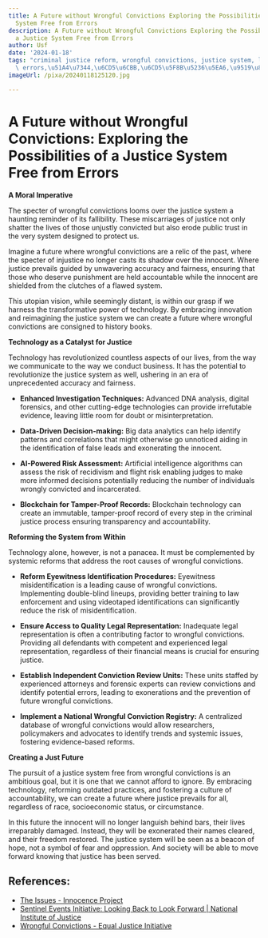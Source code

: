 ```yaml
---
title: A Future without Wrongful Convictions Exploring the Possibilities of a Justice
  System Free from Errors
description: A Future without Wrongful Convictions Exploring the Possibilities of
  a Justice System Free from Errors
author: Usf
date: '2024-01-18'
tags: "criminal justice reform, wrongful convictions, justice system, legal system,\
  \ errors,\u51A4\u7344,\u6CD5\u6CBB,\u6CD5\u5F8B\u5236\u5EA6,\u9519\u8BEF"
imageUrl: /pixa/20240118125120.jpg

---
```

# A Future without Wrongful Convictions: Exploring the Possibilities of a Justice System Free from Errors

**A Moral Imperative**

The specter of wrongful convictions looms over the justice system a haunting  reminder of its fallibility. These miscarriages of justice not only shatter the lives of those unjustly convicted but also erode public trust in the very system designed to protect us.

Imagine a  future where  wrongful convictions are a relic of the past, where the specter of injustice no longer casts its shadow over the innocent. Where justice prevails guided by unwavering accuracy  and fairness, ensuring that those who deserve punishment are held  accountable  while the innocent are shielded from the clutches of a flawed system.

This utopian vision, while seemingly distant, is within our grasp if we harness  the transformative power of  technology. By embracing innovation and reimagining the justice system we can create a future where wrongful convictions are consigned to history  books.

**Technology as a Catalyst for Justice**

Technology has revolutionized countless aspects of our lives, from the  way  we communicate  to the way we conduct  business. It has the  potential  to revolutionize  the justice system as well, ushering in an  era of unprecedented accuracy and fairness.

* **Enhanced Investigation Techniques:**  Advanced DNA  analysis, digital forensics, and other cutting-edge technologies can provide irrefutable evidence, leaving little room for doubt or misinterpretation.

* **Data-Driven Decision-making:** Big data analytics can help identify  patterns and correlations that  might  otherwise go unnoticed aiding in the identification of false leads and exonerating the innocent.

* **AI-Powered Risk Assessment:** Artificial intelligence algorithms can assess the risk of recidivism and flight risk  enabling judges  to make more informed decisions potentially reducing the  number of individuals wrongly convicted and incarcerated.

* **Blockchain for Tamper-Proof Records:**  Blockchain technology can create an immutable, tamper-proof record of every step in the  criminal justice process ensuring  transparency and  accountability.

**Reforming the  System from Within**

Technology alone, however, is not a panacea. It must be  complemented  by systemic reforms that  address the root causes of wrongful convictions.

* **Reform Eyewitness Identification Procedures:** Eyewitness misidentification is a leading cause of wrongful convictions. Implementing double-blind  lineups, providing better training  to law enforcement  and using videotaped identifications can significantly reduce the risk of misidentification.

* **Ensure Access to Quality Legal Representation:** Inadequate legal representation is often a contributing factor to wrongful convictions. Providing  all defendants with competent and experienced legal representation, regardless of their financial means is crucial for ensuring justice.

* **Establish Independent Conviction Review Units:** These units staffed by experienced  attorneys  and forensic experts  can review convictions  and identify potential errors, leading to exonerations and the prevention  of future wrongful convictions.

* **Implement a  National Wrongful Conviction  Registry:** A  centralized database of wrongful convictions would allow researchers,  policymakers and advocates to identify trends and systemic issues, fostering evidence-based reforms.

**Creating a Just Future**

The pursuit  of a justice system  free from wrongful convictions is an ambitious goal, but  it is one that we  cannot afford to ignore. By embracing technology,  reforming outdated practices, and fostering a culture of accountability, we can create a future where justice prevails  for all, regardless of race, socioeconomic status, or circumstance.

In this future the innocent will no longer languish behind bars, their lives irreparably damaged. Instead, they will be  exonerated their names cleared, and their freedom restored.  The justice system will be seen as a beacon of hope, not a symbol of fear and oppression.  And society  will be able to move forward knowing that justice has been served.

## References:
- [The Issues - Innocence Project](https://innocenceproject.org/the-issues/)
- [Sentinel Events Initiative: Looking Back to Look Forward | National Institute of Justice](https://nij.ojp.gov/topics/articles/sentinel-events-initiative-looking-back-look-forward)
- [Wrongful Convictions - Equal Justice Initiative](https://eji.org/issues/wrongful-convictions/)
